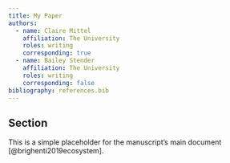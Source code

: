 ```yaml
---
title: My Paper
authors:
  - name: Claire Mittel
    affiliation: The University
    roles: writing
    corresponding: true
  - name: Bailey Stender
    affiliation: The University
    roles: writing
    corresponding: false
bibliography: references.bib
---
```


## Section
This is a simple placeholder for the manuscript's main document [@brighenti2019ecosystem].
